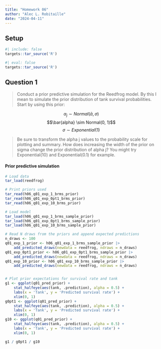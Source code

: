 ```yaml
---
title: "Homework 06"
author: "Alec L. Robitaille"
date: "2024-04-11"
---
```


## Setup

```r
#| include: false
targets::tar_source('R')
```


```r
#| eval: false
targets::tar_source('R')
```


## Question 1

> Conduct a prior predictive simulation for the Reedfrog model. By this I mean
to simulate the prior distribution of tank survival probabilities. Start by
using this prior:

$$\alpha_{j} \sim Normal(\bar{\alpha}, \sigma)$$
$$\bar{alpha} \sim Normal(0, 1)$$
$$\sigma \sim Exponential(1)$$

> Be sure to transform the alpha j values to the probability scale for plotting
and summary. How does increasing the width of the prior on sigma change the
prior distribution of alpha j? You might try Exponential(10) and
Exponential(0.1) for example.


#### Prior predictive simulation

```r
# Load data
tar_load(reedfrog)

# Print priors used
tar_read(h06_q01_exp_1_brms_prior)
tar_read(h06_q01_exp_0pt1_brms_prior)
tar_read(h06_q01_exp_10_brms_prior)

# Load model
tar_load(h06_q01_exp_1_brms_sample_prior)
tar_load(h06_q01_exp_0pt1_brms_sample_prior)
tar_load(h06_q01_exp_10_brms_sample_prior)

# Read N draws from the priors and append expected predictions
n_draws <- 100
q01_exp_1_prior <- h06_q01_exp_1_brms_sample_prior |>
	add_predicted_draws(newdata = reedfrog, ndraws = n_draws)
q01_exp_0pt1_prior <- h06_q01_exp_0pt1_brms_sample_prior |>
	add_predicted_draws(newdata = reedfrog, ndraws = n_draws)
q01_exp_10_prior <- h06_q01_exp_10_brms_sample_prior |>
	add_predicted_draws(newdata = reedfrog, ndraws = n_draws)


# Plot prior expectations for survival rate and tank
g1 <- ggplot(q01_pred_prior) + 
	stat_halfeye(aes(tank, .prediction), alpha = 0.5) +
	labs(x = 'Tank', y = 'Predicted survival rate') + 
	xlim(0, 1)
g0pt1 <- ggplot(q01_pred_prior) + 
	stat_halfeye(aes(tank, .prediction), alpha = 0.5) +
	labs(x = 'Tank', y = 'Predicted survival rate') + 
	xlim(0, 1)
g10 <- ggplot(q01_pred_prior) + 
	stat_halfeye(aes(tank, .prediction), alpha = 0.5) +
	labs(x = 'Tank', y = 'Predicted survival rate') + 
	xlim(0, 1)

g1 / g0pt1 / g10
```


